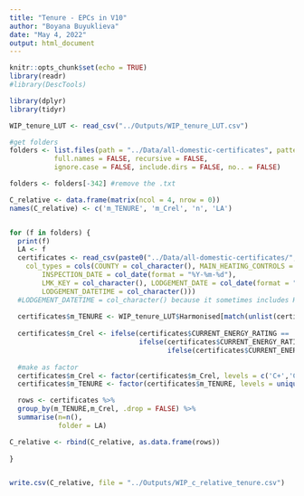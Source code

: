 ```yaml
---
title: "Tenure - EPCs in V10"
author: "Boyana Buyuklieva"
date: "May 4, 2022"
output: html_document
---
```


```r
knitr::opts_chunk$set(echo = TRUE)
library(readr)
#library(DescTools)

library(dplyr)
library(tidyr)
```



```r
WIP_tenure_LUT <- read_csv("../Outputs/WIP_tenure_LUT.csv")

#get folders
folders <- list.files(path = "../Data/all-domestic-certificates", pattern = NULL, all.files = FALSE,
           full.names = FALSE, recursive = FALSE,
           ignore.case = FALSE, include.dirs = FALSE, no.. = FALSE)

folders <- folders[-342] #remove the .txt
```



```r
C_relative <- data.frame(matrix(ncol = 4, nrow = 0))
names(C_relative) <- c('m_TENURE', 'm_Crel', 'n', 'LA')


for (f in folders) {
  print(f)
  LA <- f
  certificates <- read_csv(paste0("../Data/all-domestic-certificates/",LA,"/certificates.csv"), 
    col_types = cols(COUNTY = col_character(), MAIN_HEATING_CONTROLS = col_character(),
        INSPECTION_DATE = col_date(format = "%Y-%m-%d"), 
        LMK_KEY = col_character(), LODGEMENT_DATE = col_date(format = "%Y-%m-%d"), 
        LODGEMENT_DATETIME = col_character()))
  #LODGEMENT_DATETIME = col_character() because it sometimes includes H:M:S
  
  certificates$m_TENURE <- WIP_tenure_LUT$Harmonised[match(unlist(certificates$TENURE), WIP_tenure_LUT$Database)]
  
  certificates$m_Crel <- ifelse(certificates$CURRENT_ENERGY_RATING == 'C', 'C', 
                                ifelse(certificates$CURRENT_ENERGY_RATING %in% c('A', 'B'), 'C+', 
                                       ifelse(certificates$CURRENT_ENERGY_RATING %in% c('D', 'E','F','G'),'C-','NA' )))
  
  #make as factor
  certificates$m_Crel <- factor(certificates$m_Crel, levels = c('C+','C','C-'))
  certificates$m_TENURE <- factor(certificates$m_TENURE, levels = unique(WIP_tenure_LUT$Harmonised))

  rows <- certificates %>% 
  group_by(m_TENURE,m_Crel, .drop = FALSE) %>% 
  summarise(n=n(),
            folder = LA)

C_relative <- rbind(C_relative, as.data.frame(rows))
  
}


write.csv(C_relative, file = "../Outputs/WIP_c_relative_tenure.csv")
```



